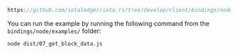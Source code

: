 
<DotEnvWarning />

```ts reference
https://github.com/iotaledger/iota.rs/tree/develop/client/bindings/nodejs/examples/07_get_block_data.ts
```

You can run the example by running the following command from the `bindings/node/examples/` folder:

```bash
node dist/07_get_block_data.js
```
